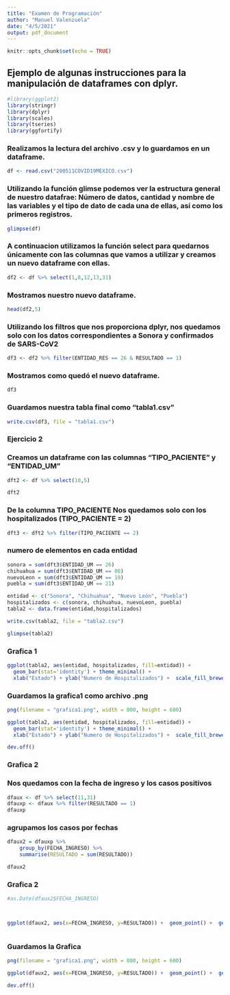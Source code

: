 ---
title: "Examen de Programación"
author: "Manuel Valenzuela"
date: "4/5/2021"
output: pdf_document
---

```{r setup, include=FALSE}
knitr::opts_chunk$set(echo = TRUE)
```

## Ejemplo de algunas instrucciones para la manipulación de dataframes con dplyr.  
```{r warning=FALSE, include=FALSE}
#library(ggplot2)
library(stringr)
library(dplyr)
library(scales)
library(tseries)
library(ggfortify)


```


### Realizamos la lectura del archivo .csv y lo guardamos en un dataframe.
```{r}
df <- read.csv("200511COVID19MEXICO.csv")
```


### Utilizando la función glimse podemos ver la estructura general de nuestro datafrae: Número de datos, cantidad y nombre de las variables y el tipo de dato de cada una de ellas, así como los primeros registros.
```{r}
glimpse(df)
```


### A continuacion utilizamos la función select para quedarnos únicamente con las columnas que vamos a utilizar y creamos un nuevo  dataframe con ellas.
```{r}
df2 <- df %>% select(1,8,12,13,31) 
```


### Mostramos nuestro nuevo dataframe.
```{r}
head(df2,5)
```


### Utilizando los filtros que nos proporciona dplyr, nos quedamos solo con los datos correspondientes a Sonora y confirmados de SARS-CoV2
```{r, }
df3 <- df2 %>% filter(ENTIDAD_RES == 26 & RESULTADO == 1)
```


### Mostramos como quedó el nuevo dataframe.
```{r}
df3
```


### Guardamos nuestra tabla final como "tabla1.csv"
```{r}
write.csv(df3, file = "tabla1.csv")
```




###                             Ejercicio 2

### Creamos un dataframe con las columnas "TIPO_PACIENTE" y "ENTIDAD_UM"
```{r}
dft2 <- df %>% select(10,5) 
```

```{r}
dft2
```

### De la columna TIPO_PACIENTE Nos quedamos solo con los hospitalizados (TIPO_PACIENTE = 2)
```{r}
dft3 <- dft2 %>% filter(TIPO_PACIENTE == 2)

```


### numero de elementos en cada entidad
```{r}
sonora = sum(dft3$ENTIDAD_UM == 26)
chihuahua = sum(dft3$ENTIDAD_UM == 08)
nuevoLeon = sum(dft3$ENTIDAD_UM == 19)
puebla = sum(dft3$ENTIDAD_UM == 21)
```


```{r}
entidad <- c("Sonora", "Chihuahua", "Nuevo León", "Puebla")
hospitalizados <- c(sonora, chihuahua, nuevoLeon, puebla)
tabla2 <- data.frame(entidad,hospitalizados)
```

```{r}
write.csv(tabla2, file = "tabla2.csv")
```

```{r}
glimpse(tabla2)

```



### Grafica 1

```{r}
ggplot(tabla2, aes(entidad, hospitalizados, fill=entidad)) +
  geom_bar(stat='identity') + theme_minimal() +
  xlab("Estado") + ylab("Numero de Hospitalizados") +  scale_fill_brewer(palette = 1)
```


### Guardamos la grafica1 como archivo .png
```{r}
png(filename = "grafica1.png", width = 800, height = 600)

ggplot(tabla2, aes(entidad, hospitalizados, fill=entidad)) +
  geom_bar(stat='identity') + theme_minimal() +
  xlab("Estado") + ylab("Numero de Hospitalizados") +  scale_fill_brewer(palette = 1)

dev.off()

```



### Grafica 2


### Nos quedamos con la fecha de ingreso y los casos positivos 
```{r}
dfaux <- df %>% select(11,31) 
dfauxp <- dfaux %>% filter(RESULTADO == 1)
dfauxp
```

### agrupamos los casos por fechas

```{r}
dfaux2 = dfauxp %>% 
    group_by(FECHA_INGRESO) %>%             
    summarise(RESULTADO = sum(RESULTADO))
```

```{r}
dfaux2
```

### Grafica 2
```{r}
#as.Date(dfaux2$FECHA_INGRESO)



ggplot(dfaux2, aes(x=FECHA_INGRESO, y=RESULTADO)) +  geom_point() +  geom_smooth(span = 0.2) + xlab("Fecha") + ylab("Contagios") + theme_minimal()



```
### Guardamos la Grafica
```{r}
png(filename = "grafica1.png", width = 800, height = 600)

ggplot(dfaux2, aes(x=FECHA_INGRESO, y=RESULTADO)) +  geom_point() +  geom_smooth(span = 0.2) + xlab("Fecha") + ylab("Contagios") + theme_minimal()

dev.off()
```

